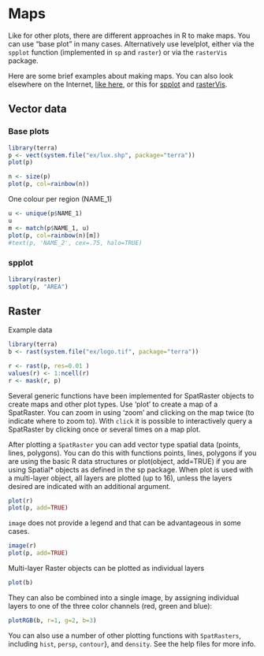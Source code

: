 # Maps

Like for other plots, there are different approaches in R to make maps. You can use "base plot" in many cases. Alternatively use levelplot, either via the `spplot` function (implemented in `sp` and `raster`) or via the `rasterVis` package.

Here are some brief examples about making maps. You can also look elsewhere on the Internet, [like here](http://www.nickeubank.com/wp-content/uploads/2015/10/RGIS3_MakingMaps_part1_mappingVectorData.html), or this for [spplot](https://edzer.github.io/sp/) and [rasterVis](https://oscarperpinan.github.io/rastervis/).


## Vector data

### Base plots 

```r
library(terra)
p <- vect(system.file("ex/lux.shp", package="terra"))
plot(p)
```

```r
n <- size(p)
plot(p, col=rainbow(n))
```

One colour per region (NAME_1)

```r
u <- unique(p$NAME_1)
u
m <- match(p$NAME_1, u)
plot(p, col=rainbow(n)[m])
#text(p, 'NAME_2', cex=.75, halo=TRUE)
```

### spplot

```r
library(raster)
spplot(p, "AREA")
```


## Raster

Example data

```r
library(terra)
b <- rast(system.file("ex/logo.tif", package="terra"))

r <- rast(p, res=0.01 )
values(r) <- 1:ncell(r)
r <- mask(r, p)
```

Several generic functions have been implemented for SpatRaster objects to create maps and other plot types. Use 'plot' to create a map of a SpatRaster. You can zoom in using 'zoom' and clicking on the map twice (to indicate where to zoom to). With `click` it is possible to interactively query a SpatRaster by clicking once or several times on a map plot.

After plotting a `SpatRaster` you can add vector type spatial data (points, lines, polygons). You can do this with functions points, lines, polygons if you are using the basic R data structures or plot(object, add=TRUE) if you are using Spatial* objects as defined in the sp package. When plot is used with a multi-layer object, all layers are plotted (up to 16), unless the layers desired are indicated with an additional argument. 

```r
plot(r)
plot(p, add=TRUE)
```

`image` does not provide a legend and that can be advantageous in some cases.

```r
image(r)
plot(p, add=TRUE)
```

Multi-layer Raster objects can be plotted as individual layers
```r
plot(b)
```

They can also be combined into a single image, by assigning individual layers to one of the three color channels (red, green and blue):
```r
plotRGB(b, r=1, g=2, b=3)
```

You can also use a number of other plotting functions with `SpatRasters`, including `hist`, `persp`, `contour`}, and `density`. See the help files for more info. 


